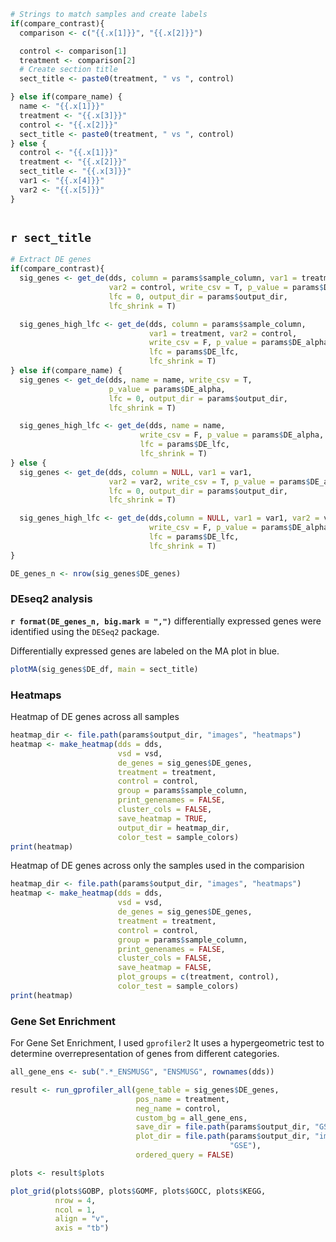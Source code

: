 ```r

# Strings to match samples and create labels
if(compare_contrast){
  comparison <- c("{{.x[1]}}", "{{.x[2]}}")

  control <- comparison[1]
  treatment <- comparison[2]
  # Create section title
  sect_title <- paste0(treatment, " vs ", control)

} else if(compare_name) {
  name <- "{{.x[1]}}"
  treatment <- "{{.x[3]}}"
  control <- "{{.x[2]}}"
  sect_title <- paste0(treatment, " vs ", control)
} else {
  control <- "{{.x[1]}}"
  treatment <- "{{.x[2]}}"
  sect_title <- "{{.x[3]}}"
  var1 <- "{{.x[4]}}"
  var2 <- "{{.x[5]}}"
}



```

## **`r sect_title`**

```r
# Extract DE genes
if(compare_contrast){
  sig_genes <- get_de(dds, column = params$sample_column, var1 = treatment,
                      var2 = control, write_csv = T, p_value = params$DE_alpha,
                      lfc = 0, output_dir = params$output_dir,
                      lfc_shrink = T)

  sig_genes_high_lfc <- get_de(dds, column = params$sample_column,
                               var1 = treatment, var2 = control,
                               write_csv = F, p_value = params$DE_alpha,
                               lfc = params$DE_lfc,
                               lfc_shrink = T)
} else if(compare_name) {
  sig_genes <- get_de(dds, name = name, write_csv = T,
                      p_value = params$DE_alpha,
                      lfc = 0, output_dir = params$output_dir,
                      lfc_shrink = T)

  sig_genes_high_lfc <- get_de(dds, name = name,
                             write_csv = F, p_value = params$DE_alpha,
                             lfc = params$DE_lfc,
                             lfc_shrink = T)
} else {
  sig_genes <- get_de(dds, column = NULL, var1 = var1,
                      var2 = var2, write_csv = T, p_value = params$DE_alpha,
                      lfc = 0, output_dir = params$output_dir,
                      lfc_shrink = T)

  sig_genes_high_lfc <- get_de(dds,column = NULL, var1 = var1, var2 = var2,
                               write_csv = F, p_value = params$DE_alpha,
                               lfc = params$DE_lfc,
                               lfc_shrink = T)
}

DE_genes_n <- nrow(sig_genes$DE_genes)
```

### DEseq2 analysis
**`r format(DE_genes_n, big.mark = ",")`** differentially expressed genes were identified using the `DESeq2` package.

Differentially expressed genes are labeled on the MA plot in blue.
```r
plotMA(sig_genes$DE_df, main = sect_title)
```

### Heatmaps
Heatmap of DE genes across all samples
```r
heatmap_dir <- file.path(params$output_dir, "images", "heatmaps")
heatmap <- make_heatmap(dds = dds,
                        vsd = vsd,
                        de_genes = sig_genes$DE_genes,
                        treatment = treatment,
                        control = control,
                        group = params$sample_column,
                        print_genenames = FALSE,
                        cluster_cols = FALSE,
                        save_heatmap = TRUE,
                        output_dir = heatmap_dir,
                        color_test = sample_colors)
print(heatmap)

```

Heatmap of DE genes across only the samples used in the comparision

```r
heatmap_dir <- file.path(params$output_dir, "images", "heatmaps")
heatmap <- make_heatmap(dds = dds,
                        vsd = vsd,
                        de_genes = sig_genes$DE_genes,
                        treatment = treatment,
                        control = control,
                        group = params$sample_column,
                        print_genenames = FALSE,
                        cluster_cols = FALSE,
                        save_heatmap = FALSE,
                        plot_groups = c(treatment, control),
                        color_test = sample_colors)
print(heatmap)

```

### Gene Set Enrichment

For Gene Set Enrichment, I used `gprofiler2` It uses a hypergeometric test to determine overrepresentation of genes from different categories.

```r
all_gene_ens <- sub(".*_ENSMUSG", "ENSMUSG", rownames(dds))

result <- run_gprofiler_all(gene_table = sig_genes$DE_genes,
                            pos_name = treatment,
                            neg_name = control,
                            custom_bg = all_gene_ens,
                            save_dir = file.path(params$output_dir, "GSE_files"),
                            plot_dir = file.path(params$output_dir, "images",
                                                 "GSE"),
                            ordered_query = FALSE)

plots <- result$plots

plot_grid(plots$GOBP, plots$GOMF, plots$GOCC, plots$KEGG,
          nrow = 4,
          ncol = 1,
          align = "v",
          axis = "tb")

```